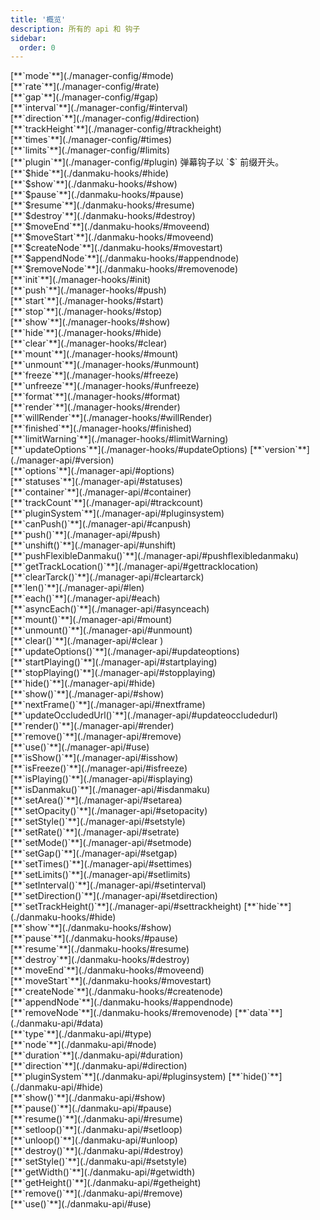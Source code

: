 ```yaml
---
title: '概览'
description: 所有的 api 和 钩子
sidebar:
  order: 0
---
```



<Tabs>
  <TabItem label="全局">
    <CardGrid>
      <Card title="全局配置">
        [**`mode`**](./manager-config/#mode) <br />
        [**`rate`**](./manager-config/#rate) <br />
        [**`gap`**](./manager-config/#gap) <br />
        [**`interval`**](./manager-config/#interval) <br />
        [**`direction`**](./manager-config/#direction) <br />
        [**`trackHeight`**](./manager-config/#trackheight) <br />
        [**`times`**](./manager-config/#times) <br />
        [**`limits`**](./manager-config/#limits) <br />
        [**`plugin`**](./manager-config/#plugin)
      </Card>
      <Card title="全局钩子">
        弹幕钩子以 `$` 前缀开头。 <br />
        [**`$hide`**](./danmaku-hooks/#hide) <br />
        [**`$show`**](./danmaku-hooks/#show) <br />
        [**`$pause`**](./danmaku-hooks/#pause) <br />
        [**`$resume`**](./danmaku-hooks/#resume) <br />
        [**`$destroy`**](./danmaku-hooks/#destroy) <br />
        [**`$moveEnd`**](./danmaku-hooks/#moveend) <br />
        [**`$moveStart`**](./danmaku-hooks/#moveend) <br />
        [**`$createNode`**](./danmaku-hooks/#movestart) <br />
        [**`$appendNode`**](./danmaku-hooks/#appendnode) <br />
        [**`$removeNode`**](./danmaku-hooks/#removenode) <br />
        [**`init`**](./manager-hooks/#init) <br />
        [**`push`**](./manager-hooks/#push) <br />
        [**`start`**](./manager-hooks/#start) <br />
        [**`stop`**](./manager-hooks/#stop) <br />
        [**`show`**](./manager-hooks/#show) <br />
        [**`hide`**](./manager-hooks/#hide) <br />
        [**`clear`**](./manager-hooks/#clear) <br />
        [**`mount`**](./manager-hooks/#mount) <br />
        [**`unmount`**](./manager-hooks/#unmount) <br />
        [**`freeze`**](./manager-hooks/#freeze) <br />
        [**`unfreeze`**](./manager-hooks/#unfreeze) <br />
        [**`format`**](./manager-hooks/#format) <br />
        [**`render`**](./manager-hooks/#render) <br />
        [**`willRender`**](./manager-hooks/#willRender) <br />
        [**`finished`**](./manager-hooks/#finished) <br />
        [**`limitWarning`**](./manager-hooks/#limitWarning) <br />
        [**`updateOptions`**](./manager-hooks/#updateOptions)
      </Card>
      <Card title="全局属性">
        [**`version`**](./manager-api/#version) <br />
        [**`options`**](./manager-api/#options) <br />
        [**`statuses`**](./manager-api/#statuses) <br />
        [**`container`**](./manager-api/#container) <br />
        [**`trackCount`**](./manager-api/#trackcount) <br />
        [**`pluginSystem`**](./manager-api/#pluginsystem) <br />
      </Card>
      <Card title="全局 API">
        [**`canPush()`**](./manager-api/#canpush) <br />
        [**`push()`**](./manager-api/#push) <br />
        [**`unshift()`**](./manager-api/#unshift) <br />
        [**`pushFlexibleDanmaku()`**](./manager-api/#pushflexibledanmaku) <br />
        [**`getTrackLocation()`**](./manager-api/#gettracklocation) <br />
        [**`clearTarck()`**](./manager-api/#cleartarck) <br />
        [**`len()`**](./manager-api/#len) <br />
        [**`each()`**](./manager-api/#each) <br />
        [**`asyncEach()`**](./manager-api/#asynceach) <br />
        [**`mount()`**](./manager-api/#mount) <br />
        [**`unmount()`**](./manager-api/#unmount) <br />
        [**`clear()`**](./manager-api/#clear ) <br />
        [**`updateOptions()`**](./manager-api/#updateoptions) <br />
        [**`startPlaying()`**](./manager-api/#startplaying) <br />
        [**`stopPlaying()`**](./manager-api/#stopplaying) <br />
        [**`hide()`**](./manager-api/#hide) <br />
        [**`show()`**](./manager-api/#show) <br />
        [**`nextFrame()`**](./manager-api/#nextframe) <br />
        [**`updateOccludedUrl()`**](./manager-api/#updateoccludedurl) <br />
        [**`render()`**](./manager-api/#render) <br />
        [**`remove()`**](./manager-api/#remove) <br />
        [**`use()`**](./manager-api/#use) <br />
        [**`isShow()`**](./manager-api/#isshow) <br />
        [**`isFreeze()`**](./manager-api/#isfreeze) <br />
        [**`isPlaying()`**](./manager-api/#isplaying) <br />
        [**`isDanmaku()`**](./manager-api/#isdanmaku) <br />
        [**`setArea()`**](./manager-api/#setarea) <br />
        [**`setOpacity()`**](./manager-api/#setopacity) <br />
        [**`setStyle()`**](./manager-api/#setstyle) <br />
        [**`setRate()`**](./manager-api/#setrate) <br />
        [**`setMode()`**](./manager-api/#setmode) <br />
        [**`setGap()`**](./manager-api/#setgap) <br />
        [**`setTimes()`**](./manager-api/#settimes) <br />
        [**`setLimits()`**](./manager-api/#setlimits) <br />
        [**`setInterval()`**](./manager-api/#setinterval) <br />
        [**`setDirection()`**](./manager-api/#setdirection) <br />
        [**`setTrackHeight()`**](./manager-api/#settrackheight)
      </Card>
    </CardGrid>
  </TabItem>
  <TabItem label="弹幕">
    <CardGrid>
      <Card title="弹幕钩子">
        [**`hide`**](./danmaku-hooks/#hide) <br />
        [**`show`**](./danmaku-hooks/#show) <br />
        [**`pause`**](./danmaku-hooks/#pause) <br />
        [**`resume`**](./danmaku-hooks/#resume) <br />
        [**`destroy`**](./danmaku-hooks/#destroy) <br />
        [**`moveEnd`**](./danmaku-hooks/#moveend) <br />
        [**`moveStart`**](./danmaku-hooks/#movestart) <br />
        [**`createNode`**](./danmaku-hooks/#createnode) <br />
        [**`appendNode`**](./danmaku-hooks/#appendnode) <br />
        [**`removeNode`**](./danmaku-hooks/#removenode)
      </Card>
      <Card title="弹幕属性">
        [**`data`**](./danmaku-api/#data) <br />
        [**`type`**](./danmaku-api/#type) <br />
        [**`node`**](./danmaku-api/#node) <br />
        [**`duration`**](./danmaku-api/#duration) <br />
        [**`direction`**](./danmaku-api/#direction) <br />
        [**`pluginSystem`**](./danmaku-api/#pluginsystem)
      </Card>
      <Card title="弹幕 API">
        [**`hide()`**](./danmaku-api/#hide) <br />
        [**`show()`**](./danmaku-api/#show) <br />
        [**`pause()`**](./danmaku-api/#pause) <br />
        [**`resume()`**](./danmaku-api/#resume) <br />
        [**`setloop()`**](./danmaku-api/#setloop) <br />
        [**`unloop()`**](./danmaku-api/#unloop) <br />
        [**`destroy()`**](./danmaku-api/#destroy) <br />
        [**`setStyle()`**](./danmaku-api/#setstyle) <br />
        [**`getWidth()`**](./danmaku-api/#getwidth) <br />
        [**`getHeight()`**](./danmaku-api/#getheight) <br />
        [**`remove()`**](./danmaku-api/#remove) <br />
        [**`use()`**](./danmaku-api/#use)
      </Card>
    </CardGrid>
  </TabItem>
</Tabs>
